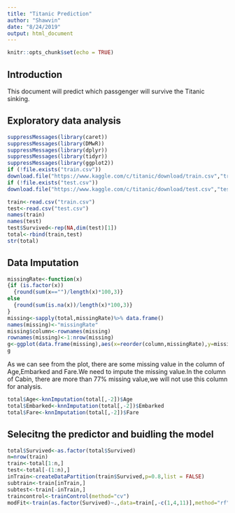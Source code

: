 ```yaml
---
title: "Titanic Prediction"
author: "Shawvin"
date: "8/24/2019"
output: html_document
---
```


```r
knitr::opts_chunk$set(echo = TRUE)
```

## Introduction
This document will predict which passgenger will survive the Titanic sinking.


## Exploratory data analysis
```r
suppressMessages(library(caret))
suppressMessages(library(DMwR))
suppressMessages(library(dplyr))
suppressMessages(library(tidyr))
suppressMessages(library(ggplot2))
if (!file.exists("train.csv"))
download.file("https://www.kaggle.com/c/titanic/download/train.csv","train.csv")
if (!file.exists("test.csv"))
download.file("https://www.kaggle.com/c/titanic/download/test.csv","test.csv")

train<-read.csv("train.csv")
test<-read.csv("test.csv")
names(train)
names(test)
test$Survived<-rep(NA,dim(test)[1])
total<-rbind(train,test)
str(total)
```


## Data Imputation
```r
missingRate<-function(x)
{if (is.factor(x))
  {round(sum(x=="")/length(x)*100,3)}
else 
  {round(sum(is.na(x))/length(x)*100,3)}
}
missing<-sapply(total,missingRate)%>% data.frame()
names(missing)<-"missingRate"
missing$column<-rownames(missing)
rownames(missing)<-1:nrow(missing)
g<-ggplot(data.frame(missing),aes(x=reorder(column,missingRate),y=missingRate,fill=column))+geom_bar(stat="identity")+coord_flip(ylim=c(0,100))+geom_text(aes(label=missingRate),nudge_y=3)
g
```
As we can see from the plot, there are some missing value in the column of Age,Embarked and Fare.We need to impute the missing value.In the column of Cabin, there are more than 77% missing value,we will not use this column for analysis. 

```r
total$Age<-knnImputation(total[,-2])$Age
total$Embarked<-knnImputation(total[,-2])$Embarked
total$Fare<-knnImputation(total[,-2])$Fare
```


## Selecitng the predictor and buidling the model
```r
total$Survived<-as.factor(total$Survived)
n=nrow(train)
train<-total[1:n,]
test<-total[-(1:n),]
inTrain<-createDataPartition(train$Survived,p=0.8,list = FALSE)
subtrain<-train[inTrain,]
subtest<-train[-inTrain,]
traincontrol<-trainControl(method="cv")
modFit<-train(as.factor(Survived)~.,data=train[,-c(1,4,11)],method="rf",trControl=traincontrol)
```


